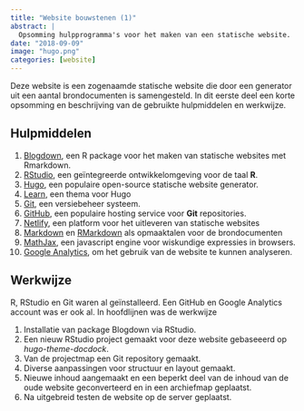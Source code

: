 ```yaml
---
title: "Website bouwstenen (1)"
abstract: |
  Opsomming hulpprogramma's voor het maken van een statische website.
date: "2018-09-09"
image: "hugo.png"
categories: [website]
---
```


Deze website is een zogenaamde statische website die door een generator uit een aantal brondocumenten is samengesteld. In dit eerste deel een korte opsomming en beschrijving van de gebruikte hulpmiddelen en werkwijze.

## Hulpmiddelen

1.  [Blogdown](https://bookdown.org/yihui/blogdown/), een R package voor het maken van statische websites met Rmarkdown.
2.  [RStudio](https://www.rstudio.com/), een geïntegreerde ontwikkelomgeving voor de taal **R**.
3.  [Hugo](https://gohugo.io/), een populaire open-source statische website generator.
4.  [Learn](https://themes.gohugo.io/hugo-theme-learn/), een thema voor Hugo
5.  [Git](https://git-scm.com/), een versiebeheer systeem.
6.  [GitHub](https://github.com/), een populaire hosting service voor **Git** repositories.
7.  [Netlify](https://www.netlify.com/), een platform voor het uitleveren van statische websites
8.  [Markdown](https://daringfireball.net/projects/markdown/) en [RMarkdown](https://rmarkdown.rstudio.com/) als opmaaktalen voor de brondocumenten
9.  [MathJax](https://www.mathjax.org/), een javascript engine voor wiskundige expressies in browsers.
10. [Google Analytics](https://analytics.google.com), om het gebruik van de website te kunnen analyseren.

## Werkwijze

R, RStudio en Git waren al geïnstalleerd. Een GitHub en Google Analytics account was er ook al. In hoofdlijnen was de werkwijze

1.  Installatie van package Blogdown via RStudio.
2.  Een nieuw RStudio project gemaakt voor deze website gebaseeerd op *hugo-theme-docdock*.
3.  Van de projectmap een Git repository gemaakt.
4.  Diverse aanpassingen voor structuur en layout gemaakt.
5.  Nieuwe inhoud aangemaakt en een beperkt deel van de inhoud van de oude website geconverteerd en in een archiefmap geplaatst.
6.  Na uitgebreid testen de website op de server geplaatst.
